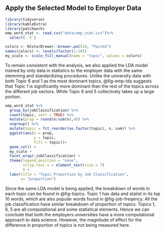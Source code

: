 ## Apply the Selected Model to Employer Data {#sec-emptopic}

```r
library(tidyverse)
library(kableExtra)
library(patchwork)
emp_word_stat <- read.csv("data/emp_stat.csv")%>% 
  select(-`X`)

colors <- RColorBrewer::brewer.pal(10, "Paired")
names(colors) <- levels(factor(1:10))
my_scale <- scale_fill_manual(name = "topic", values = colors)
```

To remain consistent with the analysis, we also applied the LDA model trained by only data in statistics to the employer data with the same stemming and standardizing procedures. Unlike the university data with both Topic 6 and 1 as the most dominant topics, @fig-emp-lda suggests that Topic 1 is significantly more dominant than the rest of the topics across the different job sectors. While Topic 6 and 5 collectively takes up a large portion.

```r
emp_word_stat %>% 
  group_by(jobClassification) %>% 
  count(topic, sort = TRUE) %>% 
  mutate(prop = round(n/sum(n),4)) %>% 
  ungroup() %>% 
  mutate(topic = fct_reorder(as.factor(topic), n, sum)) %>%
  ggplot(aes(x = prop,
             y = topic,
             fill = topic))+
  geom_col() +
  my_scale +
  facet_wrap(~jobClassification) +
  theme(legend.position = "none",
        strip.text.x = element_text(size = 7)
        ) +
  labs(title = "Topic Proportion by Job Classification",
       x= "proportion")
```

Since the same LDA model is being applied, the breakdown of words in each topic can be found in @fig-topics. Topic 1 has data and statist in its top 10 words, which are also popular words found in @fig-job-freqency. All the job classification have similar breakdown of proportion of topics. Topics 1, 6, 5 are all computational and some statistical elements. Hence we can conclude that both the employers universities have a more computational approach to data science. However, the magnitude of effect for the difference in proportion of topics is not being measured here.